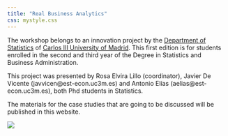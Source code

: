 ```yaml
---
title: "Real Business Analytics"
css: mystyle.css
---
```


The workshop belongs to an innovation project by the [Department of Statistics](http://portal.uc3m.es/portal/page/portal/dpto_estadistica) of [Carlos III University of Madrid](http://www.uc3m.es/Home). This first edition is for students enrolled in the second and third year of the Degree in Statistics and Business Administration.

This project was presented by Rosa Elvira Lillo (coordinator), Javier De Vicente (javvicen@est-econ.uc3m.es) and Antonio Elías (aelias@est-econ.uc3m.es), both  Phd students in Statistics. 

The materials for the case studies that are going to be discussed will be published in this website.

![](wordcloud.png)
